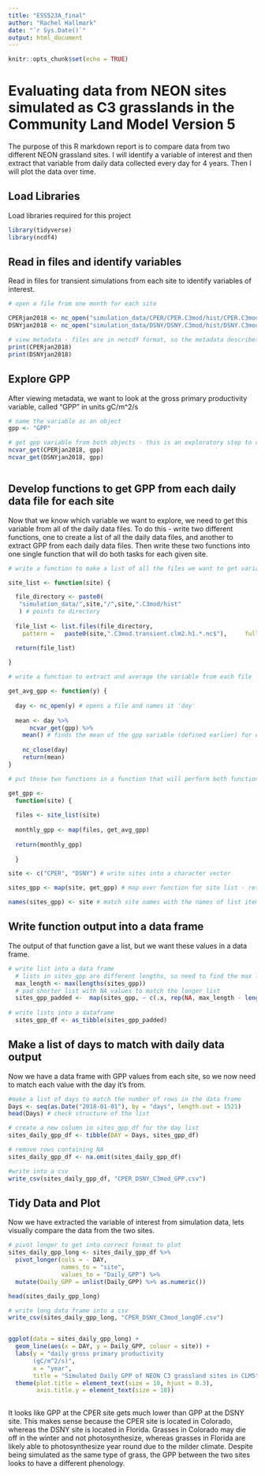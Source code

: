 ```yaml
---
title: "ESS523A_final"
author: "Rachel Hallmark"
date: "`r Sys.Date()`"
output: html_document
---
```


```r
knitr::opts_chunk$set(echo = TRUE)
```

# Evaluating data from NEON sites simulated as C3 grasslands in the Community Land Model Version 5 

The purpose of this R markdown report is to compare data from two different NEON grassland sites. I will identify a variable of interest and then extract that variable from daily data collected every day for 4 years. Then I will plot the data over time.  

## Load Libraries 

Load libraries required for this project
```r

library(tidyverse)
library(ncdf4)
```

## Read in files and identify variables

Read in files for transient simulations from each site to identify variables of interest. 
```r
# open a file from one month for each site 

CPERjan2018 <- nc_open("simulation_data/CPER/CPER.C3mod/hist/CPER.C3mod.transient.clm2.h1.2018-01-01-00000.nc")
DSNYjan2018 <- nc_open("simulation_data/DSNY/DSNY.C3mod/hist/DSNY.C3mod.transient.clm2.h1.2018-01-01-00000.nc")

# view metadata - files are in netcdf format, so the metadata describes the data - want to identify names and units for variables of interest 
print(CPERjan2018)
print(DSNYjan2018)

```

## Explore GPP 

After viewing metadata, we want to look at the gross primary productivity variable, called "GPP" in units gC/m^2/s

```r
# name the variable as an object 
gpp <- "GPP"

# get gpp variable from both objects - this is an exploratory step to check and make sure we get a value. This is extracting data from a daily data file, so we should get 48 values - values are calculated every 30 minutes 
ncvar_get(CPERjan2018, gpp)
ncvar_get(DSNYjan2018, gpp) 



```

## Develop functions to get GPP from each daily data file for each site 

Now that we know which variable we want to explore, we need to get this variable from all of the daily data files. To do this - write two different functions, one to create a list of all the daily data files, and another to extract GPP from each daily data files. Then write these two functions into one single function that will do both tasks for each given site. 

```r


# write a function to make a list of all the files we want to get variables from 

site_list <- function(site) { 

  file_directory <- paste0(
   "simulation_data/",site,"/",site,".C3mod/hist"
   ) # points to directory 
  
  file_list <- list.files(file_directory, 
    pattern =   paste0(site,".C3mod.transient.clm2.h1.*.nc$"),     full.names = T) # creates a list of files with a defined pattern 

  return(file_list)
  
}

# write a function to extract and average the variable from each file 

get_avg_gpp <- function(y) {
  
  day <- nc_open(y) # opens a file and names it 'day'
    
  mean <- day %>% 
      ncvar_get(gpp) %>% 
    mean() # finds the mean of the gpp variable (defined earlier) for each 'day' file
  
    nc_close(day) 
    return(mean)
}

# put those two functions in a function that will perform both functions for each site given as an argument 

get_gpp <- 
  function(site) { 
    
  files <- site_list(site) 
  
  monthly_gpp <- map(files, get_avg_gpp)
  
  return(monthly_gpp)
 
  }

site <- c("CPER", "DSNY") # write sites into a character vector

sites_gpp <- map(site, get_gpp) # map over function for site list - returns a list with as many items that were provided as arguments, so 2 in this case 

names(sites_gpp) <- site # match site names with the names of list items

```

## Write function output into a data frame 

The output of that function gave a list, but we want these values in a data frame. 

```r
# write list into a data frame 
  # lists in sites_gpp are different lengths, so need to find the max length 
  max_length <- max(lengths(sites_gpp))
  # pad shorter list with NA values to match the longer list 
  sites_gpp_padded <-  map(sites_gpp, ~ c(.x, rep(NA, max_length - length(.x))))
  
# write lists into a dataframe 
  sites_gpp_df <- as_tibble(sites_gpp_padded)
```


## Make a list of days to match with daily data output 

Now we have a data frame with GPP values from each site, so we now need to match each value with the day it's from. 

```r
#make a list of days to match the number of rows in the data frame
Days <- seq(as.Date("2018-01-01"), by = "days", length.out = 1521)
head(Days) # check structure of the list 

# create a new column in sites_gpp_df for the day list 
sites_daily_gpp_df <- tibble(DAY = Days, sites_gpp_df)

# remove rows containing NA 
sites_daily_gpp_df <- na.omit(sites_daily_gpp_df)

#write into a csv 
write_csv(sites_daily_gpp_df, "CPER_DSNY_C3mod_GPP.csv")

```

## Tidy Data and Plot 

Now we have extracted the variable of interest from simulation data, lets visually compare the data from the two sites. 

```r

# pivot longer to get into correct format to plot 
sites_daily_gpp_long <- sites_daily_gpp_df %>%
  pivot_longer(cols = - DAY, 
               names_to = "site", 
               values_to = "Daily_GPP") %>% 
  mutate(Daily_GPP = unlist(Daily_GPP) %>% as.numeric())

head(sites_daily_gpp_long)

# write long data frame into a csv 
write_csv(sites_daily_gpp_long, "CPER_DSNY_C3mod_longDF.csv")


ggplot(data = sites_daily_gpp_long) + 
  geom_line(aes(x = DAY, y = Daily_GPP, colour = site)) + 
  labs(y = "daily gross primary productivity 
       (gC/m^2/s)", 
       x = "year", 
       title = "Simulated Daily GPP of NEON C3 grassland sites in CLM5") + 
  theme(plot.title = element_text(size = 10, hjust = 0.3),
        axis.title.y = element_text(size = 10))
  
```

It looks like GPP at the CPER site gets much lower than GPP at the DSNY site. This makes sense because the CPER site is located in Colorado, whereas the DSNY site is located in Florida. Grasses in Colorado may die off in the winter and not photosynthesize, whereas grasses in Florida are likely able to photosynthesize year round due to the milder climate. Despite being simulated as the same type of grass, the GPP between the two sites looks to have a different phenology. 




